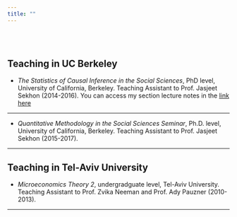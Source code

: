 ```yaml
---
title: ""
---
```


<br><br>

## Teaching in UC Berkeley

* *The Statistics of Causal Inference in the Social Sciences*, PhD level, University of California, Berkeley. Teaching Assistant to Prof. Jasjeet Sekhon  (2014-2016). You can access my section lecture notes in the <a href="http://sekhon.berkeley.edu/causalinf/" target="_blank"> link here </a>

---

* *Quantitative Methodology in the Social Sciences Seminar*, Ph.D. level, University of California, Berkeley. Teaching Assistant to Prof. Jasjeet Sekhon (2015-2017). \

---

## Teaching in Tel-Aviv University

* *Microeconomics Theory 2*, undergradguate level, Tel-Aviv University. Teaching Assistant to Prof. Zvika Neeman and Prof. Ady Pauzner (2010-2013). \

---










